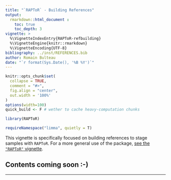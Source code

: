```yaml
---
title: "`RAPToR` - Building References"
output: 
  rmarkdown::html_document :
    toc: true
    toc_depth: 3
vignette: >
  %\VignetteIndexEntry{RAPToR-refbuilding}
  %\VignetteEngine{knitr::rmarkdown}
  %\VignetteEncoding{UTF-8}
bibliography: ../inst/REFERENCES.bib
author: Romain Bulteau
date: "`r format(Sys.Date(), '%B %Y')`"
---
```

  
```r
knitr::opts_chunk$set(
  collapse = TRUE,
  comment = "#>",
  fig.align = "center",
  out.width = '100%'
)
options(width=100)
quick_build <- F # wether to cache heavy-computation chunks 

library(RAPToR)

requireNamespace("limma", quietly = T)
```

This vignette is specifically focused on building references to stage samples with `RAPToR`.
For a more general use of the package, [see the `"RAPToR"` vignette](RAPToR.html).

## Contents coming soon :-)


<hr>